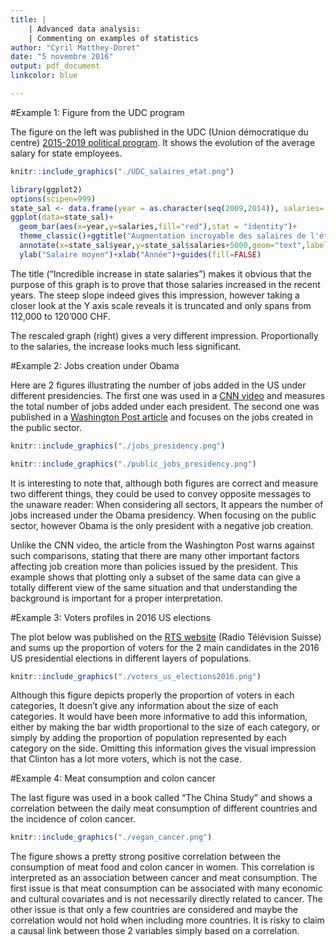 ```yaml
---
title: |
    | Advanced data analysis: 
    | Commenting on examples of statistics
author: "Cyril Matthey-Doret"
date: "5 novembre 2016"
output: pdf_document
linkcolor: blue

---
```



#Example 1: Figure from the UDC program

The figure on the left was published in the UDC (Union démocratique du centre) [2015-2019 political program](http://www.udc-ne.ch/DIVERS/Programme_2015-2019.pdf). It shows the evolution of the average salary for state employees.

```r
knitr::include_graphics("./UDC_salaires_etat.png")

library(ggplot2)
options(scipen=999)
state_sal <- data.frame(year = as.character(seq(2009,2014)), salaries= c(113738, 115591, 117760, 119461, 120075, 121006))
ggplot(data=state_sal)+
  geom_bar(aes(x=year,y=salaries,fill="red"),stat = "identity")+
  theme_classic()+ggtitle("Augmentation incroyable des salaires de l'état")+
  annotate(x=state_sal$year,y=state_sal$salaries+5000,geom="text",label=paste0(state_sal$salaries,".-"))+
  ylab("Salaire moyen")+xlab("Année")+guides(fill=FALSE)

```

The title ("Incredible increase in state salaries") makes it obvious that the purpose of this graph is to prove that those salaries increased in the recent years. The steep slope indeed gives this impression, however taking a closer look at the Y axis scale reveals it is truncated and only spans from  112,000 to 120'000 CHF.

The rescaled graph (right) gives a very different impression. Proportionally to the salaries, the increase looks much less significant.


 
#Example 2: Jobs creation under Obama

Here are 2 figures illustrating the number of jobs added in the US under different presidencies. The first one was used in a [CNN video](http://money.cnn.com/video/news/economy/2016/11/04/obama-jobs-record.cnnmoney/index.html?iid=V_Top) and measures the total number of jobs added under each president. The second one was published in a [Washington Post article](https://www.washingtonpost.com/news/fact-checker/wp/2014/09/15/obamas-claim-that-businesses-are-in-the-longest-uninterrupted-stretch-of-job-creation/#comments) and focuses on the jobs created in the public sector. 




```r

knitr::include_graphics("./jobs_presidency.png")

```

```r
knitr::include_graphics("./public_jobs_presidency.png")

```

It is interesting to note that, although both figures are correct and measure two different things, they could be used to convey opposite messages to the unaware reader: When considering all sectors, It appears the number of jobs increased under the Obama presidency. When focusing on the public sector, however Obama is the only president with a negative job creation.

Unlike the CNN video, the article from the Washington Post warns against such comparisons, stating that there are many other important factors affecting job creation more than policies issued by the president. This example shows that plotting only a subset of the same data can give a totally different view of the same situation and that understanding the background is important for a proper interpretation.

#Example 3: Voters profiles in 2016 US elections

The plot below was published on the [RTS website](http://www.rts.ch/info/monde/8154717-la-base-des-electeurs-de-donald-trump-des-blancs-non-citadins.html) (Radio Télévision Suisse) and sums up the proportion of voters for the 2 main candidates in the 2016 US presidential elections in different layers of populations. 

```r
knitr::include_graphics("./voters_us_elections2016.png")
```

Although this figure depicts properly the proportion of voters in each categories, It doesn't give any information about the size of each categories. It would have been more informative to add this information, either by making the bar width proportional to the size of each category, or simply by adding the proportion of population represented by each category on the side. Omitting this information gives the visual impression that Clinton has a lot more voters, which is not the case.


#Example 4: Meat consumption and colon cancer

The last figure was used in a book called "The China Study"\footnote{The China study: the most comprehensive study of nutrition ever conducted and the startling implications for diet, weight loss and long-term health
T. Campbell-Thomas Campbell - BenBella Books - 2005} and shows a correlation between the daily meat consumption of different countries and the incidence of colon cancer.


```r

knitr::include_graphics("./vegan_cancer.png")

```

The figure shows a pretty strong positive correlation between the consumption of meat food and colon cancer in women. This correlation is interpreted as an association between cancer and meat consumption. The first issue is that meat consumption can be associated with many economic and cultural covariates and is not necessarily directly related to cancer. The other issue is that only a few countries are considered and maybe the correlation would not hold when including more countries. It is risky to claim a causal link between those 2 variables simply based on a correlation.
